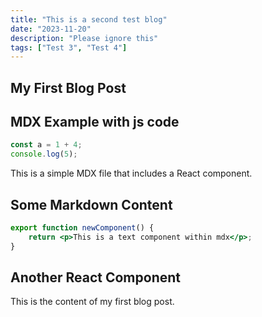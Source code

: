 ```yaml
---
title: "This is a second test blog"
date: "2023-11-20"
description: "Please ignore this"
tags: ["Test 3", "Test 4"]
---
```


## My First Blog Post

## MDX Example with js code

```javascript
const a = 1 + 4;
console.log(5);
```

This is a simple MDX file that includes a React component.

## Some Markdown Content

```jsx
export function newComponent() {
    return <p>This is a text component within mdx</p>;
}
```

## Another React Component

This is the content of my first blog post.
